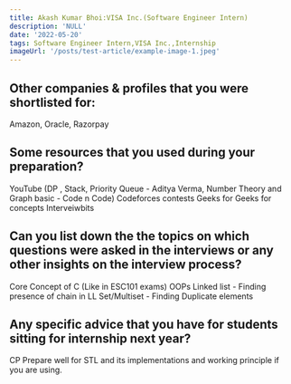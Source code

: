 ```yaml
---
title: Akash Kumar Bhoi:VISA Inc.(Software Engineer Intern)
description: 'NULL' 
date: '2022-05-20'
tags: Software Engineer Intern,VISA Inc.,Internship
imageUrl: '/posts/test-article/example-image-1.jpeg'
---
```


## Other companies & profiles that you were shortlisted for:
Amazon, Oracle, Razorpay

## Some resources that you used during your preparation?
YouTube (DP , Stack, Priority Queue - Aditya Verma, Number Theory and Graph basic - Code n Code)
Codeforces contests
Geeks for Geeks for concepts
Interveiwbits

## Can you list down the the topics on which questions were asked in the interviews or any other insights on the interview process?
Core Concept of C (Like in ESC101 exams)
OOPs
Linked list - Finding presence of chain in LL
Set/Multiset - Finding Duplicate elements
## Any specific advice that you have for students sitting for internship next year?
CP
Prepare well for STL and its implementations and working principle if you are using.


